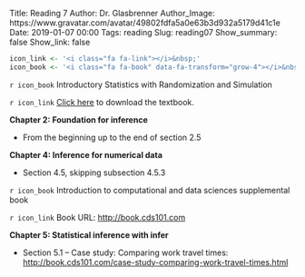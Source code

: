 Title: Reading 7
Author: Dr. Glasbrenner
Author_Image: https://www.gravatar.com/avatar/49802fdfa5a0e63b3d932a5179d41c1e
Date: 2019-01-07 00:00
Tags: reading
Slug: reading07
Show_summary: false
Show_link: false

```r
icon_link <- '<i class="fa fa-link"></i>&nbsp;'
icon_book <- '<i class="fa fa-book" data-fa-transform="grow-4"></i>&nbsp;'
```

`r icon_book` [Introductory Statistics with Randomization and Simulation]{.h3}

`r icon_link` [Click here][isrs-book] to download the textbook.

**Chapter 2: Foundation for inference**

*   From the beginning up to the end of section 2.5

**Chapter 4: Inference for numerical data**

*   Section 4.5, skipping subsection 4.5.3

`r icon_book` [Introduction to computational and data sciences supplemental book]{.h3}

`r icon_link` Book URL: <http://book.cds101.com>

**Chapter 5: Statistical inference with infer**

*   Section 5.1 -- Case study: Comparing work travel times: <http://book.cds101.com/case-study-comparing-work-travel-times.html>

[isrs-book]: https://drive.google.com/file/d/1qCW5nnrPRde6OQatY1P6Y3l8KWv02sf4
